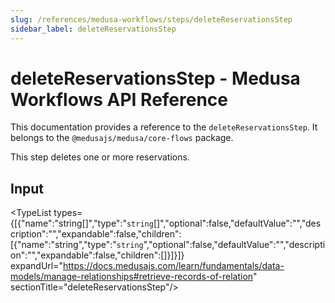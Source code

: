 ```yaml
---
slug: /references/medusa-workflows/steps/deleteReservationsStep
sidebar_label: deleteReservationsStep
---
```



# deleteReservationsStep - Medusa Workflows API Reference

This documentation provides a reference to the `deleteReservationsStep`. It belongs to the `@medusajs/medusa/core-flows` package.

This step deletes one or more reservations.

## Input

<TypeList types={[{"name":"string[]","type":"`string`[]","optional":false,"defaultValue":"","description":"","expandable":false,"children":[{"name":"string","type":"`string`","optional":false,"defaultValue":"","description":"","expandable":false,"children":[]}]}]} expandUrl="https://docs.medusajs.com/learn/fundamentals/data-models/manage-relationships#retrieve-records-of-relation" sectionTitle="deleteReservationsStep"/>
